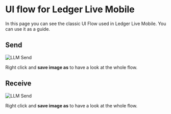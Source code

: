 
# UI flow for Ledger Live Mobile

In this page you can see the classic UI Flow used in Ledger Live Mobile. You can use it as a guide.


## Send

<Zoom>
	<img
	  alt="LLM Send"
	  src="/llm-send.png"
	/>
</Zoom>

Right click and **save image as** to have a look at the whole flow.

## Receive

<Zoom>
	<img
	  alt="LLM Send"
	  src="/llm-receive.png"
	/>
</Zoom>

Right click and **save image as** to have a look at the whole flow.
